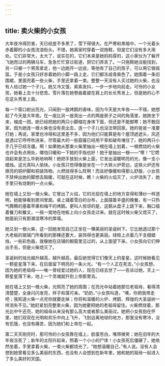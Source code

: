 ```yaml
---
---
---
```

title: 卖火柴的小女孩
---



大年夜冷得厉害，天已经差不多黑了，雪下得很大。在严寒和黑暗中，一个光着头赤着脚的小女孩流浪街头。不错，她离家时穿着一双拖鞋，但是它们没有多大用处。它们非常大，太大了，说实在的，它们本来是她妈妈穿的，这小家伙为了躲开飞驰而过的两辆马车，急急忙忙穿过街道，把它们弄丢了。一只拖鞋她没能找到，另一只被一个男孩拿走，他一边跑开一边说，等他有了自己的孩子，可以用它做摇篮。于是小女孩只好赤着她的小脚一路上走，它们都冻成青紫色了。她围着一条旧围裙，里面兜着一些火柴，手里还拿着一束。整整一天没有人买过她的火柴，也没有人给过她一个子儿。她又冷又饿，索索发抖，一步一步地向前走。可怜的小女孩，她看上去十分悲苦。雪片落在她卷曲着披在肩上的长长秀发上，但是她的心不在这头秀发上面。

每一个窗口射出亮光，只闻到一股烤鹅的香味，因为今天是大年夜——不错，她想起了今天是大年夜。在一座比另一座突出一点的两座房子之间的角落里，她跌坐下来，缩成一团，她已经把她的两只小脚缩在身体下面，但还是不能御寒；她不敢回家，因为她连一根火柴也没有卖出去，连一个子儿也没法带回家。她的爸爸一准要打她；再说，家里也冷得和这里差不多，因为他们只能算是有个屋顶遮遮头，风还是透过它呼呼吹进来，尽管最大的一些窟窿已经用干草和破布堵住了。她的两只小手几乎已经冻僵。啊！如果她从那束火柴里抽出一根在墙上划着，一根燃烧的火柴也许会有点用处，哪怕只暖和一下她的手指也好！她于是抽出一根——“嚓！”它燃烧起来是怎么毕剥地响啊！她把手放到火柴上面，它发出温暖明亮的光，像一支小蜡烛。这光真叫人愉快。小女孩只觉得像是坐在一个大铁火炉旁边，这铁火炉还有擦亮的铜炉脚和铜装饰物。火燃烧得多么旺啊！而且好像暖和得那么舒服，小女孩不禁伸出她的脚想去取暖，可就在这时候，瞧！火柴的火焰灭了，火炉消失了，她手里只有烧剩的一点火柴。

她在墙上又划一根火柴。它冒出了火焰，它的光投在墙上的地方变得和薄纱一样透明，她能够看到房间里面。桌上铺着雪白的台布，上面摆着丰盛的晚餐，有一只热气腾腾的塞着苹果和梅干的烤鹅。更叫人惊讶的是，这鹅从盘子上跳下来，胸口插着餐刀和餐叉，一摇一晃地在地板上向小女孩走过来。就在这时候火柴又熄灭了，她面前只有那潮湿寒冷的厚墙。

她又划一根火柴，这一回她发现自己正坐在一棵美丽的圣诞树下。它比她透过那个大老板的玻璃门所看到的那棵还要大，装饰得也更美丽。绿枝上点着几千支细蜡烛，一些彩色画，就像她在店铺的橱窗里见过的，从上面望下来。小女孩向它们伸出手去，但是火柴熄灭了。

圣诞树的烛光越升越高，越升越高，最后她觉得它们像天上的星星。这时候她看见一颗星星落下来，在后面留下明亮的一条火光。“有一个人正在死去，”小女孩想，因为她的老祖母——唯一曾经爱过她的人，现在已经去世了——告诉过她，天上一颗星星落下来，地上一个灵魂就升到上帝那里去。

她在墙上又划一根火柴，光照亮了她的周围；在亮光中站着她那位老祖母，看得清清楚楚，全身闪闪发亮，样子和蔼可亲。“奶奶，”小女孩叫道，“噢，你把我带走吧；我知道火柴一点完你就要走掉；你将和温暖的火炉、烤鹅、辉煌的大圣诞树一样消失不见。”她赶紧划亮整束火柴，因为她要把她的老祖母留住。火柴燃烧着，那光比中午还亮，她的祖母从来没有那么高大或者那么美丽过。她把小女孩抱在怀里，她们双双在光明和欢乐中向上飞升，飞到远离地球的地方，那里没有寒冷，没有饥饿，也没有痛苦，因为她们和上帝在一起。

第二天天刚亮时，那可怜的小女孩靠在墙上，脸蛋苍白，嘴带微笑；她在旧年的大年夜冻死了；新年的太阳升起来，照着一个小小的尸体！小女孩死后僵硬了，她依然坐着，手里拿着火柴，一束火柴都烧光了。“她想温暖自己，”有人说。没有人会想到她曾看见多么美丽的东西，也没有人会想到在新年里，她和她的祖母一起进入了多么美好的天国。